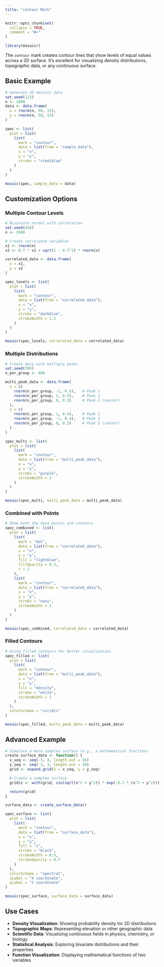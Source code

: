 ```yaml
---
title: "contour Mark"
---
```


```r
knitr::opts_chunk$set(
  collapse = TRUE,
  comment = "#>"
)
```

```r
library(mosaicr)
```

The `contour` mark creates contour lines that show levels of equal values across a 2D surface. It's excellent for visualizing density distributions, topographic data, or any continuous surface.

## Basic Example

```r
# Generate 2D density data
set.seed(123)
n <- 1000
data <- data.frame(
  x = rnorm(n, 50, 15),
  y = rnorm(n, 50, 15)
)

spec <- list(
  plot = list(
    list(
      mark = "contour",
      data = list(from = "sample_data"),
      x = "x",
      y = "y",
      stroke = "steelblue"
    )
  )
)

mosaic(spec, sample_data = data)
```

## Customization Options

### Multiple Contour Levels

```r
# Bivariate normal with correlation
set.seed(456)
n <- 2000

# Create correlated variables
x1 <- rnorm(n)
x2 <- 0.7 * x1 + sqrt(1 - 0.7^2) * rnorm(n)

correlated_data <- data.frame(
  x = x1,
  y = x2
)

spec_levels <- list(
  plot = list(
    list(
      mark = "contour",
      data = list(from = "correlated_data"),
      x = "x",
      y = "y",
      stroke = "darkblue",
      strokeWidth = 1.5
    )
  )
)

mosaic(spec_levels, correlated_data = correlated_data)
```

### Multiple Distributions

```r
# Create data with multiple peaks
set.seed(789)
n_per_group <- 400

multi_peak_data <- data.frame(
  x = c(
    rnorm(n_per_group, -1, 0.5),   # Peak 1
    rnorm(n_per_group, 1, 0.5),    # Peak 2
    rnorm(n_per_group, 0, 0.3)     # Peak 3 (center)
  ),
  y = c(
    rnorm(n_per_group, 1, 0.4),    # Peak 1
    rnorm(n_per_group, -1, 0.4),   # Peak 2
    rnorm(n_per_group, 0, 0.3)     # Peak 3 (center)
  )
)

spec_multi <- list(
  plot = list(
    list(
      mark = "contour",
      data = list(from = "multi_peak_data"),
      x = "x",
      y = "y",
      stroke = "purple",
      strokeWidth = 2
    )
  )
)

mosaic(spec_multi, multi_peak_data = multi_peak_data)
```

### Combined with Points

```r
# Show both the data points and contours
spec_combined <- list(
  plot = list(
    list(
      mark = "dot",
      data = list(from = "correlated_data"),
      x = "x",
      y = "y",
      fill = "lightblue",
      fillOpacity = 0.3,
      r = 2
    ),
    list(
      mark = "contour",
      data = list(from = "correlated_data"),
      x = "x",
      y = "y",
      stroke = "navy",
      strokeWidth = 2
    )
  )
)

mosaic(spec_combined, correlated_data = correlated_data)
```

### Filled Contours

```r
# Using filled contours for better visualization
spec_filled <- list(
  plot = list(
    list(
      mark = "contour",
      data = list(from = "multi_peak_data"),
      x = "x",
      y = "y",
      fill = "density",
      stroke = "white",
      strokeWidth = 1
    )
  ),
  colorScheme = "viridis"
)

mosaic(spec_filled, multi_peak_data = multi_peak_data)
```

## Advanced Example

```r
# Simulate a more complex surface (e.g., a mathematical function)
create_surface_data <- function() {
  x_seq <- seq(-3, 3, length.out = 50)
  y_seq <- seq(-3, 3, length.out = 50)
  grid <- expand.grid(x = x_seq, y = y_seq)

  # Create a complex surface
  grid$z <- with(grid, sin(sqrt(x^2 + y^2)) * exp(-0.1 * (x^2 + y^2)))

  return(grid)
}

surface_data <- create_surface_data()

spec_surface <- list(
  plot = list(
    list(
      mark = "contour",
      data = list(from = "surface_data"),
      x = "x",
      y = "y",
      fill = "z",
      stroke = "black",
      strokeWidth = 0.5,
      strokeOpacity = 0.7
    )
  ),
  colorScheme = "spectral",
  xLabel = "X coordinate",
  yLabel = "Y coordinate"
)

mosaic(spec_surface, surface_data = surface_data)
```

## Use Cases

- **Density Visualization**: Showing probability density for 2D distributions
- **Topographic Maps**: Representing elevation or other geographic data
- **Scientific Data**: Visualizing continuous fields in physics, chemistry, or biology
- **Statistical Analysis**: Exploring bivariate distributions and their properties
- **Function Visualization**: Displaying mathematical functions of two variables